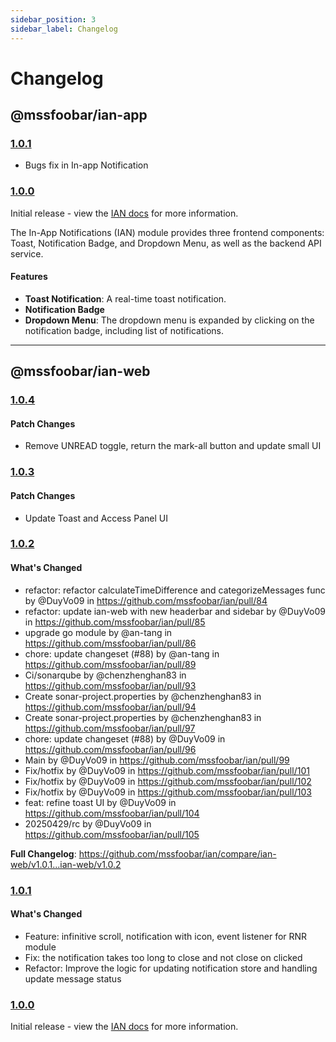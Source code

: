```yaml
---
sidebar_position: 3
sidebar_label: Changelog
---
```


# Changelog

## @mssfoobar/ian-app

### [1.0.1](https://github.com/mssfoobar/ian/releases/tag/v1.0.1)

-   Bugs fix in In-app Notification

### [1.0.0](https://github.com/mssfoobar/ian/releases/tag/v1.0.0)

Initial release - view the [IAN docs](../overview/overview.mdx) for more information.

The In-App Notifications (IAN) module provides three frontend components: Toast, Notification Badge, and Dropdown Menu, as well as the backend API service.

#### Features

-   **Toast Notification**: A real-time toast notification.
-   **Notification Badge**
-   **Dropdown Menu**: The dropdown menu is expanded by clicking on the notification badge, including list of notifications.

---

## @mssfoobar/ian-web

### [1.0.4](https://github.com/mssfoobar/ian/releases/tag/ian-web%2Fv1.0.4)

#### Patch Changes

-   Remove UNREAD toggle, return the mark-all button and update small UI

### [1.0.3](https://github.com/mssfoobar/ian/releases/tag/ian-web%2Fv1.0.3)

#### Patch Changes

-   Update Toast and Access Panel UI

### [1.0.2](https://github.com/mssfoobar/ian/releases/tag/ian-web%2Fv1.0.2)

#### What's Changed

-   refactor: refactor calculateTimeDifference and categorizeMessages func by @DuyVo09 in https://github.com/mssfoobar/ian/pull/84
-   refactor: update ian-web with new headerbar and sidebar by @DuyVo09 in https://github.com/mssfoobar/ian/pull/85
-   upgrade go module by @an-tang in https://github.com/mssfoobar/ian/pull/86
-   chore: update changeset (#88) by @an-tang in https://github.com/mssfoobar/ian/pull/89
-   Ci/sonarqube by @chenzhenghan83 in https://github.com/mssfoobar/ian/pull/93
-   Create sonar-project.properties by @chenzhenghan83 in https://github.com/mssfoobar/ian/pull/94
-   Create sonar-project.properties by @chenzhenghan83 in https://github.com/mssfoobar/ian/pull/97
-   chore: update changeset (#88) by @DuyVo09 in https://github.com/mssfoobar/ian/pull/96
-   Main by @DuyVo09 in https://github.com/mssfoobar/ian/pull/99
-   Fix/hotfix by @DuyVo09 in https://github.com/mssfoobar/ian/pull/101
-   Fix/hotfix by @DuyVo09 in https://github.com/mssfoobar/ian/pull/102
-   Fix/hotfix by @DuyVo09 in https://github.com/mssfoobar/ian/pull/103
-   feat: refine toast UI by @DuyVo09 in https://github.com/mssfoobar/ian/pull/104
-   20250429/rc by @DuyVo09 in https://github.com/mssfoobar/ian/pull/105

**Full Changelog**: https://github.com/mssfoobar/ian/compare/ian-web/v1.0.1...ian-web/v1.0.2

### [1.0.1](https://github.com/mssfoobar/ian/releases/tag/ian-web%2Fv1.0.1)

#### What's Changed

-   Feature: infinitive scroll, notification with icon, event listener for RNR module
-   Fix: the notification takes too long to close and not close on clicked
-   Refactor: Improve the logic for updating notification store and handling update message status

### [1.0.0](https://github.com/mssfoobar/ian/releases/tag/v1.0.0)

Initial release - view the [IAN docs](../overview/overview.mdx) for more information.
